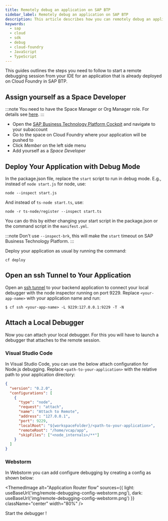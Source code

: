 ```yaml
---
title: Remotely debug an application on SAP BTP
sidebar_label: Remotely debug an application on SAP BTP
description: This article describes how you can remotely debug an application on SAP Business Technology Platform
keywords:
  - sap
  - cloud
  - sdk
  - debug
  - cloud-foundry
  - JavaScript
  - TypeScript
---
```



This guides outlines the steps you need to follow to start a remote debugging session from your IDE for an application that is already deployed on Cloud Foundry in SAP BTP.

## Assign yourself as a Space Developer

:::note
You need to have the Space Manager or Org Manager role.
For details see [here](https://help.sap.com/docs/BTP/65de2977205c403bbc107264b8eccf4b/81d0b4dcfbc84016b6b3c1465d4272f4.html).
:::

- Open the [SAP Business Technology Platform Cockpit](https://account.hana.ondemand.com/) and navigate to your subaccount
- Go to the space on Cloud Foundry where your application will be pushed to
- Click _Member_ on the left side menu
- Add yourself as a _Space Developer_

## Deploy Your Application with Debug Mode

In the package.json file, replace the `start` script to run in debug mode.
E.g., instead of `node start.js` for node, use:

```shell
node --inspect start.js
```

And instead of `ts-node start.ts`, use:

```shell
node -r ts-node/register --inspect start.ts
```

You can do this by either changing your start script in the package.json or the command script in the `manifest.yml`.

:::note
Don't use `--inspect-brk`, this will make the `start` timeout on SAP Business Technology Platform.
:::

Deploy your application as usual by running the command:

```shell
cf deploy
```

## Open an ssh Tunnel to Your Application

Open an [ssh tunnel](https://docs.cloudfoundry.org/devguide/deploy-apps/ssh-apps.html#ssh-command) to your backend application to connect your local debugger with the node inspector running on port 9229.
Replace `<your-app-name>` with your application name and run:

```shell
$ cf ssh <your-app-name> -L 9229:127.0.0.1:9229 -T -N
```

## Attach a Local Debugger

Now you can attach your local debugger.
For this you will have to launch a debugger that attaches to the remote session.

### Visual Studio Code

In Visual Studio Code, you can use the below attach configuration for Node.js debugging.
Replace `<path-to-your-application>` with the relative path to your application directory:

```JSON
{
  "version": "0.2.0",
  "configurations": [
    {
      "type": "node",
      "request": "attach",
      "name": "Attach to Remote",
      "address": "127.0.0.1",
      "port": 9229,
      "localRoot": "${workspaceFolder}/<path-to-your-application>",
      "remoteRoot": "/home/vcap/app",
      "skipFiles": ["<node_internals>/**"]
    }
  ]
}
```

### Webstorm

In Webstorm you can add configure debugging by creating a config as shown below:

<!-- vale off -->

<ThemedImage
  alt="Application Router flow"
  sources={{
    light: useBaseUrl('img/remote-debugging-config-webstorm.png'),
    dark: useBaseUrl('img/remote-debugging-config-webstorm.png')
  }}
  className="center"
  width="80%"
/>

<!-- vale on -->

Start the debugger !
